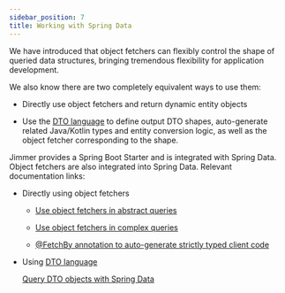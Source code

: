 ```yaml
---
sidebar_position: 7  
title: Working with Spring Data
---
```


We have introduced that object fetchers can flexibly control the shape of queried data structures, bringing tremendous flexibility for application development.

We also know there are two completely equivalent ways to use them:

-   Directly use object fetchers and return dynamic entity objects

-   Use the [DTO language](../../object/view/dto-language) to define output DTO shapes, auto-generate related Java/Kotlin types and entity conversion logic, as well as the object fetcher corresponding to the shape.

Jimmer provides a Spring Boot Starter and is integrated with Spring Data. Object fetchers are also integrated into Spring Data. Relevant documentation links:

-   Directly using object fetchers

    -   [Use object fetchers in abstract queries](../../spring/repository/abstract#object-fetchers)

    -   [Use object fetchers in complex queries](../../spring/repository/default#object-fetchers)
        
    -   [@FetchBy annotation to auto-generate strictly typed client code](../../client/api)
        
-   Using [DTO language](../../object/view/dto-language)

    [Query DTO objects with Spring Data](../../spring/repository/dto)
